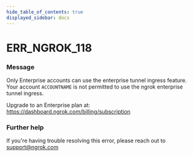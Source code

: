 ```yaml
---
hide_table_of_contents: true
displayed_sidebar: docs
---
```



# ERR_NGROK_118

### Message

Only Enterprise accounts can use the enterprise tunnel ingress feature.
Your account `ACCOUNTNAME` is not permitted to use the ngrok enterprise tunnel ingress.

Upgrade to an Enterprise plan at: https://dashboard.ngrok.com/billing/subscription

<ErrorDetails error="err_ngrok_118" />

### Further help

If you're having trouble resolving this error, please reach out to [support@ngrok.com](mailto:support@ngrok.com?subject=Help%20with%20ERR_NGROK_118)
